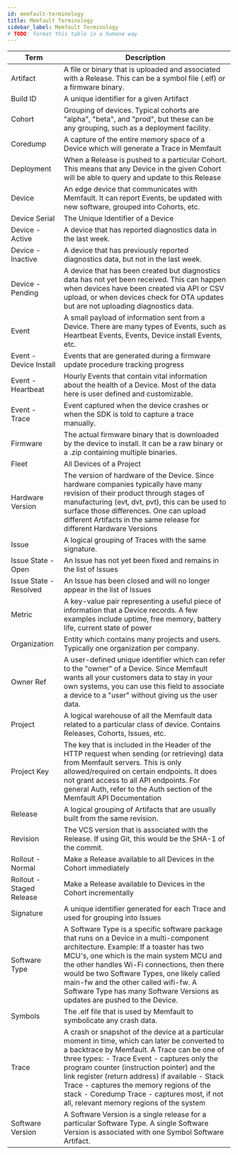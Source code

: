 ```yaml
---
id: memfault-terminology
title: Memfault Terminology
sidebar_label: Memfault Terminology
# TODO: format this table in a humane way
---
```


| Term                                             | Description                                                                                                                                                                                                                                                                                                                                                                                                                            |
| ------------------------------------------------ | -------------------------------------------------------------------------------------------------------------------------------------------------------------------------------------------------------------------------------------------------------------------------------------------------------------------------------------------------------------------------------------------------------------------------------------- |
| Artifact                                         | A file or binary that is uploaded and associated with a Release. This can be a symbol file (.elf) or a firmware binary.                                                                                                                                                                                                                                                                                                                |
| Build ID                                         | A unique identifier for a given Artifact                                                                                                                                                                                                                                                                                                                                                                                               |
| Cohort                                           | Grouping of devices. Typical cohorts are "alpha", "beta", and "prod", but these can be any grouping, such as a deployment facility.                                                                                                                                                                                                                                                                                                    |
| Coredump                                         | A capture of the entire memory space of a Device which will generate a Trace in Memfault                                                                                                                                                                                                                                                                                                                                               |
| Deployment                                       | When a Release is pushed to a particular Cohort. This means that any Device in the given Cohort will be able to query and update to this Release                                                                                                                                                                                                                                                                                       |
| Device                                           | An edge device that communicates with Memfault. It can report Events, be updated with new software, grouped into Cohorts, etc.                                                                                                                                                                                                                                                                                                         |
| Device Serial                                    | The Unique Identifier of a Device                                                                                                                                                                                                                                                                                                                                                                                                      |
| Device - Active <a name="device-active"></a>     | A device that has reported diagnostics data in the last week.                                                                                                                                                                                                                                                                                                                                                                          |
| Device - Inactive <a name="device-inactive"></a> | A device that has previously reported diagnostics data, but not in the last week.                                                                                                                                                                                                                                                                                                                                                      |
| Device - Pending <a name="device-pending"></a>   | A device that has been created but diagnostics data has not yet been received. This can happen when devices have been created via API or CSV upload, or when devices check for OTA updates but are not uploading diagnostics data.                                                                                                                                                                                                     |
| Event                                            | A small payload of information sent from a Device. There are many types of Events, such as Heartbeat Events, Events, Device install Events, etc.                                                                                                                                                                                                                                                                                       |
| Event - Device Install                           | Events that are generated during a firmware update procedure tracking progress                                                                                                                                                                                                                                                                                                                                                         |
| Event - Heartbeat                                | Hourly Events that contain vital information about the health of a Device. Most of the data here is user defined and customizable.                                                                                                                                                                                                                                                                                                     |
| Event - Trace                                    | Event captured when the device crashes or when the SDK is told to capture a trace manually.                                                                                                                                                                                                                                                                                                                                            |
| Firmware                                         | The actual firmware binary that is downloaded by the device to install. It can be a raw binary or a .zip containing multiple binaries.                                                                                                                                                                                                                                                                                                 |
| Fleet                                            | All Devices of a Project                                                                                                                                                                                                                                                                                                                                                                                                               |
| Hardware Version                                 | The version of hardware of the Device. Since hardware companies typically have many revision of their product through stages of manufacturing (evt, dvt, pvt), this can be used to surface those differences. One can upload different Artifacts in the same release for different Hardware Versions                                                                                                                                   |
| Issue                                            | A logical grouping of Traces with the same signature.                                                                                                                                                                                                                                                                                                                                                                                  |
| Issue State - Open                               | An Issue has not yet been fixed and remains in the list of Issues                                                                                                                                                                                                                                                                                                                                                                      |
| Issue State - Resolved                           | An Issue has been closed and will no longer appear in the list of Issues                                                                                                                                                                                                                                                                                                                                                               |
| Metric                                           | A key-value pair representing a useful piece of information that a Device records. A few examples include uptime, free memory, battery life, current state of power                                                                                                                                                                                                                                                                    |
| Organization                                     | Entity which contains many projects and users. Typically one organization per company.                                                                                                                                                                                                                                                                                                                                                 |
| Owner Ref                                        | A user-defined unique identifier which can refer to the "owner" of a Device. Since Memfault wants all your customers data to stay in your own systems, you can use this field to associate a device to a "user" without giving us the user data.                                                                                                                                                                                       |
| Project                                          | A logical warehouse of all the Memfault data related to a particular class of device. Contains Releases, Cohorts, Issues, etc.                                                                                                                                                                                                                                                                                                         |
| Project Key                                      | The key that is included in the Header of the HTTP request when sending (or retrieving) data from Memfault servers. This is only allowed/required on certain endpoints. It does not grant access to all API endpoints. For general Auth, refer to the Auth section of the Memfault API Documentation                                                                                                                                   |
| Release                                          | A logical grouping of Artifacts that are usually built from the same revision.                                                                                                                                                                                                                                                                                                                                                         |
| Revision                                         | The VCS version that is associated with the Release. If using Git, this would be the SHA-1 of the commit.                                                                                                                                                                                                                                                                                                                              |
| Rollout - Normal                                 | Make a Release available to all Devices in the Cohort immediately                                                                                                                                                                                                                                                                                                                                                                      |
| Rollout - Staged Release                         | Make a Release available to Devices in the Cohort incrementally                                                                                                                                                                                                                                                                                                                                                                        |
| Signature                                        | A unique identifier generated for each Trace and used for grouping into Issues                                                                                                                                                                                                                                                                                                                                                         |
| Software Type                                    | A Software Type is a specific software package that runs on a Device in a multi-component architecture. Example: If a toaster has two MCU's, one which is the main system MCU and the other handles Wi-Fi connections, then there would be two Software Types, one likely called main-fw and the other called wifi-fw. A Software Type has many Software Versions as updates are pushed to the Device.                                 |
| Symbols                                          | The .elf file that is used by Memfault to symbolicate any crash data.                                                                                                                                                                                                                                                                                                                                                                  |
| Trace                                            | A crash or snapshot of the device at a particular moment in time, which can later be converted to a backtrace by Memfault. A Trace can be one of three types: - Trace Event - captures only the program counter (instruction pointer) and the link register (return address) if available - Stack Trace - captures the memory regions of the stack - Coredump Trace - captures most, if not all, relevant memory regions of the system |
| Software Version                                 | A Software Version is a single release for a particular Software Type. A single Software Version is associated with one Symbol Software Artifact.                                                                                                                                                                                                                                                                                      |
